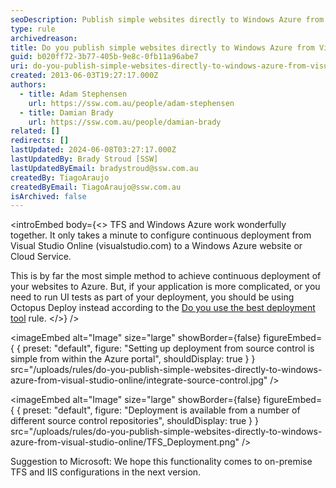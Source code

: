 ```yaml
---
seoDescription: Publish simple websites directly to Windows Azure from Visual Studio Online with continuous deployment and effortless configuration.
type: rule
archivedreason:
title: Do you publish simple websites directly to Windows Azure from Visual Studio Online?
guid: b020ff72-3b77-405b-9e8c-0fb11a96abe7
uri: do-you-publish-simple-websites-directly-to-windows-azure-from-visual-studio-online
created: 2013-06-03T19:27:17.000Z
authors:
  - title: Adam Stephensen
    url: https://ssw.com.au/people/adam-stephensen
  - title: Damian Brady
    url: https://ssw.com.au/people/damian-brady
related: []
redirects: []
lastUpdated: 2024-06-08T03:27:17.000Z
lastUpdatedBy: Brady Stroud [SSW]
lastUpdatedByEmail: bradystroud@ssw.com.au
createdBy: TiagoAraujo
createdByEmail: TiagoAraujo@ssw.com.au
isArchived: false
---
```


<introEmbed
  body={<>
TFS and Windows Azure work wonderfully together. It only takes a minute to configure continuous deployment from Visual Studio Online (visualstudio.com) to a Windows Azure website or Cloud Service.

This is by far the most simple method to achieve continuous deployment of your websites to Azure.
But, if your application is more complicated, or you need to run UI tests as part of your deployment, you should be using Octopus Deploy instead according to the [Do you use the best deployment tool](/do-you-use-the-best-deployment-tool) rule.
  </>}
/>

<imageEmbed
  alt="Image"
  size="large"
  showBorder={false}
  figureEmbed={ {
    preset: "default",
    figure: "Setting up deployment from source control is simple from within the Azure portal",
    shouldDisplay: true
  } }
  src="/uploads/rules/do-you-publish-simple-websites-directly-to-windows-azure-from-visual-studio-online/integrate-source-control.jpg"
/>



<imageEmbed
  alt="Image"
  size="large"
  showBorder={false}
  figureEmbed={ {
    preset: "default",
    figure: "Deployment is available from a number of different source control repositories",
    shouldDisplay: true
  } }
  src="/uploads/rules/do-you-publish-simple-websites-directly-to-windows-azure-from-visual-studio-online/TFS_Deployment.png"
/>


Suggestion to Microsoft: We hope this functionality comes to on-premise TFS and IIS configurations in the next version.
